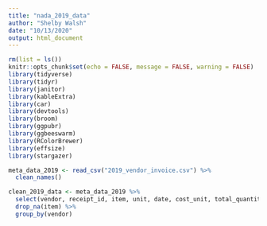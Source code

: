 ```yaml
---
title: "nada_2019_data"
author: "Shelby Walsh"
date: "10/13/2020"
output: html_document
---
```


```r
rm(list = ls())
knitr::opts_chunk$set(echo = FALSE, message = FALSE, warning = FALSE)
library(tidyverse)
library(tidyr)
library(janitor)
library(kableExtra)
library(car)
library(devtools)
library(broom)
library(ggpubr)
library(ggbeeswarm)
library(RColorBrewer)
library(effsize)
library(stargazer)
```

```r
meta_data_2019 <- read_csv("2019_vendor_invoice.csv") %>% 
  clean_names()
```

```r
clean_2019_data <- meta_data_2019 %>% 
  select(vendor, receipt_id, item, unit, date, cost_unit, total_quantity, total_cost) %>% 
  drop_na(item) %>% 
  group_by(vendor)
```

